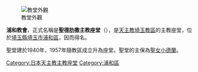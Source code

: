 {{coord|35.8588995|n|139.6430896|E|source:dewiki_region:JP-42_type:landmark|format=dms|display=title}}
[[File:Catholic_Urawa_Church.JPG|教堂外觀]]

'''浦和教會'''，正式名稱是'''聖德肋撒主教座堂'''（{{lang-ja|幼いイエスの聖テレジア司教座聖堂}}），是[[天主教埼玉教區|天主教埼玉教區]]的主教座堂，位於[[埼玉縣|埼玉縣]][[埼玉市|埼玉市]][[浦和區|浦和區]]，因而得名。

聖堂建於1940年，1957年隨教區成立升為座堂。聖堂的主保為[[聖女小德蘭|聖女小德蘭]]。

[[Category:日本天主教主教座堂|Category:日本天主教主教座堂]]
[[Category:浦和區|Category:浦和區]]